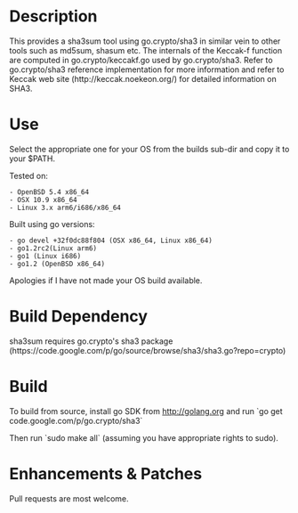 = Description =
This  provides a sha3sum tool using go.crypto/sha3 in similar vein to other
tools such as md5sum, shasum etc. The internals of the Keccak-f function are
computed in go.crypto/keccakf.go used by go.crypto/sha3.
Refer to go.crypto/sha3 reference implementation for more information and refer
to Keccak web site (http://keccak.noekeon.org/) for detailed information on SHA3.

= Use =
Select the appropriate one for your OS from the builds sub-dir and copy it to your $PATH.

Tested on:
 - OpenBSD 5.4 x86_64
 - OSX 10.9 x86_64
 - Linux 3.x arm6/i686/x86_64

Built using go versions:
 - go devel +32f0dc88f804 (OSX x86_64, Linux x86_64)
 - go1.2rc2(Linux arm6)
 - go1 (Linux i686)
 - go1.2 (OpenBSD x86_64)

Apologies if I have not made your OS build available.

= Build Dependency =
sha3sum requires go.crypto's sha3 package (https://code.google.com/p/go/source/browse/sha3/sha3.go?repo=crypto)

= Build =
To build from source, install go SDK from http://golang.org and run `go get code.google.com/p/go.crypto/sha3`

Then run `sudo make all` (assuming you have appropriate rights to sudo).

= Enhancements & Patches =
Pull requests are most welcome.
